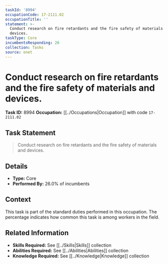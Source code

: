 ```yaml
---
taskId: '8994'
occupationCode: 17-2111.02
occupationTitle: ''
statement: >-
  Conduct research on fire retardants and the fire safety of materials and
  devices.
taskType: Core
incumbentsResponding: 26
collection: Tasks
source: onet
---
```

# Conduct research on fire retardants and the fire safety of materials and devices.

**Task ID:** 8994
**Occupation:** [[../Occupations|Occupation]] with code `17-2111.02`

## Task Statement

> Conduct research on fire retardants and the fire safety of materials and devices.

## Details

- **Type:** Core
- **Performed By:** 26.0% of incumbents

## Context

This task is part of the standard duties performed in this occupation. The percentage indicates how common this task is among workers in the field.

## Related Information

- **Skills Required:** See [[../Skills|Skills]] collection
- **Abilities Required:** See [[../Abilities|Abilities]] collection
- **Knowledge Required:** See [[../Knowledge|Knowledge]] collection
